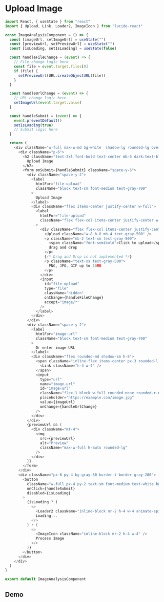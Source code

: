 # Upload Image

```js filename="uploadImage.jsx" {2, 53} copy
import React, { useState } from "react"
import { Upload, Link, Loader2, ImageIcon } from "lucide-react"

const ImageAnalysisComponent = () => {
  const [imageUrl, setImageUrl] = useState("")
  const [previewUrl, setPreviewUrl] = useState("")
  const [isLoading, setIsLoading] = useState(false)

  const handleFileChange = (event) => {
    // File change logic here
    const file = event.target.files[0]
    if (file) {
      setPreviewUrl(URL.createObjectURL(file))
    }
  }

  const handleUrlChange = (event) => {
    // URL change logic here
    setImageUrl(event.target.value)
  }

  const handleSubmit = (event) => {
    event.preventDefault()
    setIsLoading(true)
    // Submit logic here
  }

  return (
    <div className="w-full max-w-md bg-white  shadow-lg rounded-lg overflow-hidden mx-auto mt-4">
      <div className="p-6">
        <h2 className="text-2xl font-bold text-center mb-6 dark:text-black">
          Upload Image
        </h2>
        <form onSubmit={handleSubmit} className="space-y-6">
          <div className="space-y-2">
            <label
              htmlFor="file-upload"
              className="block text-sm font-medium text-gray-700"
            >
              Upload Image
            </label>
            <div className="flex items-center justify-center w-full">
              <label
                htmlFor="file-upload"
                className="flex flex-col items-center justify-center w-full h-64 border-2 border-gray-300 border-dashed rounded-lg cursor-pointer bg-gray-50 hover:bg-gray-100"
              >
                <div className="flex flex-col items-center justify-center pt-5 pb-6">
                  <Upload className="w-8 h-8 mb-4 text-gray-500" />
                  <p className="mb-2 text-sm text-gray-500">
                    <span className="font-semibold">Click to upload</span> or
                    drag and drop
                  </p>
                  {/* Drag and Drop is not implemented */}
                  <p className="text-xs text-gray-500">
                    PNG, JPG, GIF up to 10MB
                  </p>
                </div>
                <input
                  id="file-upload"
                  type="file"
                  className="hidden"
                  onChange={handleFileChange}
                  accept="image/*"
                />
              </label>
            </div>
          </div>
          <div className="space-y-2">
            <label
              htmlFor="image-url"
              className="block text-sm font-medium text-gray-700"
            >
              Or enter image URL
            </label>
            <div className="flex rounded-md shadow-sm h-8">
              <span className="inline-flex items-center px-3 rounded-l-md border border-r-0 border-gray-300 bg-gray-50 text-gray-500 text-sm">
                <Link className="h-4 w-4" />
              </span>
              <input
                type="url"
                name="image-url"
                id="image-url"
                className="flex-1 block w-full rounded-none rounded-r-md focus:ring-indigo-500 focus:border-indigo-500 sm:text-sm pl-3 bg-white border border-gray-300"
                placeholder="https://example.com/image.jpg"
                value={imageUrl}
                onChange={handleUrlChange}
              />
            </div>
          </div>
          {previewUrl && (
            <div className="mt-4">
              <img
                src={previewUrl}
                alt="Preview"
                className="max-w-full h-auto rounded-lg"
              />
            </div>
          )}
        </form>
      </div>
      <div className="px-6 py-4 bg-gray-50 border-t border-gray-200">
        <button
          className="w-full px-4 py-2 text-sm font-medium text-white bg-indigo-600 rounded-md hover:bg-indigo-700 focus:outline-none focus:ring-2 focus:ring-offset-2 focus:ring-indigo-500 disabled:opacity-50 disabled:cursor-not-allowed"
          onClick={handleSubmit}
          disabled={isLoading}
        >
          {isLoading ? (
            <>
              <Loader2 className="inline-block mr-2 h-4 w-4 animate-spin" />
              Loading...
            </>
          ) : (
            <>
              <ImageIcon className="inline-block mr-2 h-4 w-4" />
              Process Image
            </>
          )}
        </button>
      </div>
    </div>
  )
}

export default ImageAnalysisComponent
```

## Demo


<UploadImage />

